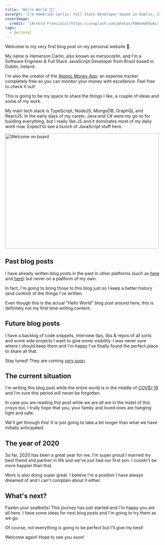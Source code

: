 ```yaml
---
title: 'Hello World 👋🏼'
excerpt: "I'm Hemerson Carlin, Full Stack Developer based in Dublin, Ireland. Welcome to my Blog!"
coverImage:
  credit: '[Arnold Francisca](https://unsplash.com/photos/FBNxmwEVpAc)'
tags:
  - personal
---
```


Welcome to my very first blog post on my personal website 🎉.

My name is Hemerson Carlin, also known as _mersocarlin_, and I'm a Software Engineer & Full Stack JavaScript Developer from Brazil based in Dublin, Ireland.

I'm also the creator of the [Atomic Money App](https://atomicmoney.app/?utm_source=blog_mersocarlin&utm_medium=cpc&utm_campaign=hello-world): an expense tracker completely free so you can monitor your money with excellence. Feel free to check it out!

This is going to be my space to share the things I like, a couple of ideas and some of my work.

My main tech stack is TypeScript, NodeJS, MongoDB, GraphQL and ReactJS. 
In the early days of my career, Java and C# were my go-to for building everything, but I really like JS and it dominates most of my daily work now.
Expect to see a bunch of JavaScript stuff here.

<img alt="Welcome on board" height="375" src="/assets/blog/2020-05-24-hello-world/welcome.jpg" title="Welcome on board" width="500" />

## Past blog posts

I have already written blog posts in the past in other platforms (such as [here](https://medium.com/@mersocarlin/debugging-net-core-inside-docker-container-on-a-mac-the-missing-tutorial-e85d7711dac9) and [here](https://medium.com/@mersocarlin/continuous-delivery-with-bitbucket-pipelines-f15b829fda1b)) but never on a platform of my own.

In fact, I'm going to bring those to this blog just so I keep a better history (and control) of the things I've written.

Even though this is the actual "Hello World" blog post around here, this is definitely not my first time writing content.

## Future blog posts

I have a backlog of code snippets, interview tips, libs & repos of all sorts and some side projects I want to give some visibility.
I was never sure where I should keep them and I'm happy I've finally found the perfect place to share all that.

Stay tuned! They are coming [very soon](https://github.com/mersocarlin/mersocarlin/issues?q=is%3Aopen+is%3Aissue+label%3A%22Blog+Post%22).

## The current situation

I'm writing this blog post while the entire world is in the middle of [COVID-19](https://en.wikipedia.org/wiki/COVID-19_pandemic) and I'm sure this period will never be forgotten.

In case you are reading this post while we are all are in the midst of this crisys too, I trully hope that you, your family and loved ones are hanging tight and safe.

We'll get through this! It is just going to take a bit longer than what we have initially anticipated.

## The year of 2020

So far, 2020 has been a great year for me. I'm super proud I married my best friend and partner in life and we've just had our first son. I couldn't be more happier than that.

Work is also doing super great. I believe I'm a position I have always dreamed of and I can't complain about it either.

## What's next?

Fasten your seatbelts! This journey has just started and I'm happy you are all here.
I have some ideas for next blog posts and I'm going to try them as we go.

Of course, not everything is going to be perfect but I'll give my best!

Welcome again! Hope to see you soon!
